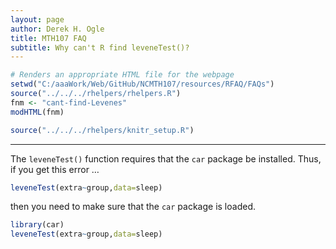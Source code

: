 ```yaml
---
layout: page
author: Derek H. Ogle
title: MTH107 FAQ
subtitle: Why can't R find leveneTest()?
---
```


```r
# Renders an appropriate HTML file for the webpage
setwd("C:/aaaWork/Web/GitHub/NCMTH107/resources/RFAQ/FAQs")
source("../../../rhelpers/rhelpers.R")
fnm <- "cant-find-Levenes"
modHTML(fnm)
```

```r
source("../../../rhelpers/knitr_setup.R")
```

----

The `leveneTest()` function requires that the `car` package be installed.  Thus, if you get this error ...
```r
leveneTest(extra~group,data=sleep)
```

then you need to make sure that the `car` package is loaded.
```r
library(car)
leveneTest(extra~group,data=sleep)
```

